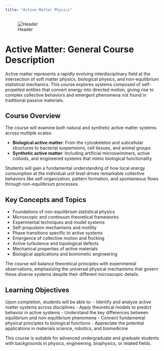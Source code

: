 ```yaml
---
title: "Active Matter Physics"
---
```


![Header](assets/images/header.png)

# Active Matter: General Course Description

Active matter represents a rapidly evolving interdisciplinary field at the intersection of soft matter physics, biological physics, and non-equilibrium statistical mechanics. This course explores systems composed of self-propelled entities that convert energy into directed motion, giving rise to complex collective behaviors and emergent phenomena not found in traditional passive materials.

## Course Overview

The course will examine both natural and synthetic active matter systems across multiple scales:

- **Biological active matter**: From the cytoskeleton and subcellular structures to bacterial suspensions, cell tissues, and animal groups
- **Synthetic active matter**: Including artificial microswimmers, active colloids, and engineered systems that mimic biological functionality

Students will gain a fundamental understanding of how local energy consumption at the individual unit level drives remarkable collective behaviors like self-organization, pattern formation, and spontaneous flows through non-equilibrium processes.

## Key Concepts and Topics

- Foundations of non-equilibrium statistical physics
- Microscopic and continuum theoretical frameworks
- Experimental techniques and model systems
- Self-propulsion mechanisms and motility
- Phase transitions specific to active systems
- Emergence of collective motion and flocking
- Active turbulence and topological defects
- Mechanical properties of active materials
- Biological applications and biomimetic engineering

The course will balance theoretical principles with experimental observations, emphasizing the universal physical mechanisms that govern these diverse systems despite their different microscopic details.

## Learning Objectives

Upon completion, students will be able to:
- Identify and analyze active matter systems across disciplines
- Apply theoretical models to predict behavior in active systems
- Understand the key differences between equilibrium and non-equilibrium phenomena
- Connect fundamental physical principles to biological functions
- Appreciate the potential applications in materials science, robotics, and biomedicine

This course is suitable for advanced undergraduate and graduate students with backgrounds in physics, engineering, biophysics, or related fields.
